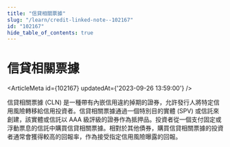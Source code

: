 ```yaml
---
title: "信貸相關票據"
slug: "/learn/credit-linked-note--102167"
id: "102167"
hide_table_of_contents: true
---
```



# 信貸相關票據

<ArticleMeta id={102167} updatedAt={'2023-09-26 13:59:00'} />
<div className='border-solid border-b border-t-0 my-4 border-[var(--ifm-color-gray-300)]' />

信貸相關票據 (CLN) 是一種帶有內嵌信用違約掉期的證券，允許發行人將特定信用風險轉移給信用投資者。信貸相關票據通過一個特別目的實體 (SPV) 或信託來創建，該實體或信託以 AAA 級評級的證券作為抵押品。投資者從一個支付固定或浮動票息的信託中購買信貸相關票據。相對於其他債券，購買信貸相關票據的投資者通常會獲得較高的回報率，作為接受指定信用風險曝露的回報。
